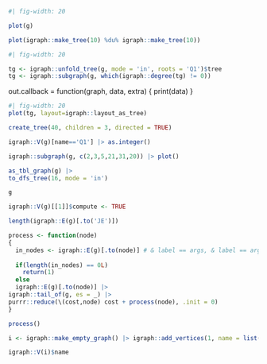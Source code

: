 
```r
#| fig-width: 20

plot(g)
```

```r
plot(igraph::make_tree(10) %du% igraph::make_tree(10))
```


```r
#| fig-width: 20

tg <- igraph::unfold_tree(g, mode = 'in', roots = 'Q1')$tree 
tg <- igraph::subgraph(g, which(igraph::degree(tg) != 0))
```

out.callback = function(graph, data, extra) {
  print(data)
}


```r
#| fig-width: 20
plot(tg, layout=igraph::layout_as_tree)
```

```r
create_tree(40, children = 3, directed = TRUE)
```


```r
igraph::V(g)[name=='Q1'] |> as.integer()
```


```r
igraph::subgraph(g, c(2,3,5,21,31,20)) |> plot()
```


```r
as_tbl_graph(g) |>
to_dfs_tree(16, mode = 'in')
```

```r
g
```

```r
igraph::V(g)[[1]]$compute <- TRUE
```


```r
length(igraph::E(g)[.to('JE')])
```

```r
process <- function(node)
{
  in_nodes <- igraph::E(g)[.to(node)] # & label == args, & label == arg
  
  if(length(in_nodes) == 0L)
    return(1)
  else
  igraph::E(g)[.to(node)] |> 
igraph::tail_of(g, es = _) |> 
purrr::reduce(\(cost,node) cost + process(node), .init = 0)
}

process()

```

```r
i <- igraph::make_empty_graph() |> igraph::add_vertices(1, name = list(list(1,2)))
```


```r
igraph::V(i)$name
```
